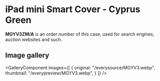 
# iPad mini Smart Cover - Cyprus Green

<Callout type='info' emoji='👉🏻'>**MGYV3ZM/A** is an order number of this case, used for search engines, auction websites and such.</Callout>

## Image gallery

<GalleryComponent
    images={[
      {
        original: "/everysource/MGYV3.webp",
        thumbnail: "/everypreview/MGYV3.webp",
      }
    ]}
  />

